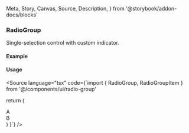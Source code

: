   Meta,
  Story,
  Canvas,
  Source,
  Description,
} from '@storybook/addon-docs/blocks'

<Meta of={RadioStories} />

### RadioGroup

Single-selection control with custom indicator.

#### Example

<Canvas>
  <Story of={RadioStories.Horizontal} />
</Canvas>

#### Usage

<Source language="tsx" code={`import { RadioGroup, RadioGroupItem } from '@/components/ui/radio-group'

  return (
    <RadioGroup defaultValue="a" className="flex items-center gap-4">
      <div className="flex items-center gap-2">
        <RadioGroupItem id="r1" value="a" />
        <Label htmlFor="r1">A</Label>
      </div>
      <div className="flex items-center gap-2">
        <RadioGroupItem id="r2" value="b" />
        <Label htmlFor="r2">B</Label>
      </div>
    </RadioGroup>
  )
}`} />
